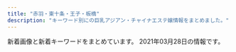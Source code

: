 ```yaml
---
title: "赤羽・東十条・王子・板橋"
description: "キーワード別にの巨乳アジアン・チャイナエステ嬢情報をまとめました。"
---
```


新着画像と新着キーワードをまとめています。
2021年03月28日の情報です。

<DmmAffiliateIns />
<KeywordTable
  shops={
    [
    {
        "keywords": {
            "84": 4,
            "90": 2,
            "86": 4,
            "85": 9
        },
        "name": "Last Paradise \uff5e\u30e9\u30b9\u30c8\u30d1\u30e9\u30c0\u30a4\u30b9\uff5e",
        "img_links": [
            "http://lastpara.net/image/cast/cast_255_1_l.jpg",
            "http://lastpara.net/img/event/camp_top_02.jpg",
            "http://lastpara.net/image/cast/cast_259_1_l.jpg",
            "http://lastpara.net/image/cast/cast_265_1_l.jpg",
            "http://lastpara.net/image/cast/cast_256_1_s.jpg",
            "http://lastpara.net/image/cast/cast_263_1_l.jpg",
            "http://lastpara.net/image/cast/cast_263_1_s.jpg",
            "http://lastpara.net/image/cast/cast_287_1_s.jpg",
            "http://lastpara.net/image/cast/cast_265_1_s.jpg",
            "http://lastpara.net/image/cast/cast_259_1_s.jpg",
            "http://lastpara.net/img/news-ttl.jpg",
            "http://lastpara.net/image/cast/cast_256_1_l.jpg",
            "http://lastpara.net/image/cast/cast_286_1_s.jpg",
            "http://lastpara.net/image/cast/cast_286_1_l.jpg",
            "http://lastpara.net/image/cast/cast_262_1_l.jpg",
            "http://lastpara.net/img/recuit.png",
            "http://lastpara.net/image/cast/cast_287_1_l.jpg",
            "http://lastpara.net/image/cast/cast_261_1_l.jpg"
        ],
        "station": "JR\u8d64\u7fbd\u99c5\u5357\u53e3",
        "url": "http://lastpara.net/"
    },
    {
        "station": "JR\u8d64\u7fbd\u99c5\u6771\u53e3",
        "keywords": {
            "89": 1,
            "84": 1,
            "D": 3,
            "C": 1,
            "86": 2,
            "87": 1,
            "85": 1,
            "E": 2
        },
        "url": "http://www.e-baby.work/",
        "img_links": [
            "http://www.e-baby.work/img/all/loader.png",
            "http://www.e-baby.work/staff/maya1.jpg",
            "http://www.e-baby.work/staff/karen1.jpg",
            "http://www.e-baby.work/staff/yuka1.jpg",
            "http://www.e-baby.work/img/all/icon2.png",
            "http://www.e-baby.work/staff/kumic.jpg",
            "http://www.e-baby.work/staff/rina1.jpg",
            "http://www.e-baby.work/staff/haru1.jpg",
            "http://www.e-baby.work/staff/kumi1.jpg"
        ],
        "name": "\u30a2\u30a4\u30ea\u30b9"
    },
    {
        "url": "https://nippori-massage.com/",
        "img_links": [
            "https://nippori-massage.com/room/room-l2.jpg",
            "https://nippori-massage.com/line/10min-coupon.png",
            "https://nippori-massage.com/line/line-qr.png",
            "https://nippori-massage.com/images/clear.png",
            "https://nippori-massage.com/room/room-l4.jpg",
            "https://nippori-massage.com/images/qrcode.png",
            "https://nippori-massage.com//icon/facebook.png",
            "https://nippori-massage.com/icon/twitter.png",
            "https://nippori-massage.com/images/main1.jpg",
            "https://nippori-massage.com/staff/nana-s1.jpg",
            "https://nippori-massage.com/room/room-l3.jpg",
            "https://nippori-massage.com/footer/footer-tel.png",
            "https://nippori-massage.com/staff/nana-l1.jpg",
            "https://nippori-massage.com/images/obi.jpg",
            "https://nippori-massage.com/icon/facebook.png",
            "https://nippori-massage.com/icon/line.png",
            "https://nippori-massage.com/room/room-l1.jpg",
            "https://nippori-massage.com/footer/footer-line.png",
            "https://nippori-massage.com/images/esthe3.jpg",
            "https://nippori-massage.com/images/esthe4.jpg",
            "https://nippori-massage.com/footer/footer-staff.png",
            "https://nippori-massage.com/staff/yui-l1.jpg",
            "https://nippori-massage.com/staff/yui-s1.jpg",
            "https://nippori-massage.com/icon/yelp.png",
            "https://scdn.line-apps.com/n/line_add_friends/btn/ja.png",
            "https://nippori-massage.com/images/main-sp.jpg",
            "https://nippori-massage.com/images/esthe1.jpg",
            "https://nippori-massage.com/images/esthe2.jpg",
            "https://nippori-massage.com/images/line_friend.png",
            "https://nippori-massage.com/images/header3.png"
        ],
        "station": "\u5c3e\u4e45\u99c5",
        "name": "\u56de\u697d\u82d1",
        "keywords": {}
    },
    {
        "station": "JR\u8d64\u7fbd\u99c5\u6771\u53e3",
        "url": "https://www.sinraku.work/",
        "keywords": {},
        "img_links": [
            "https://www.sinraku.work/images/time.jpg",
            "https://www.sinraku.work/img/miho2.jpg",
            "https://www.sinraku.work/images/tel.png",
            "https://www.sinraku.work/images/rec.jpg",
            "https://www.sinraku.work/images/news.jpg",
            "https://www.sinraku.work/images/staff_t.jpg",
            "https://www.sinraku.work/images/int2.png",
            "https://www.sinraku.work/staff/rina.jpg",
            "https://www.sinraku.work/staff/miho.jpg",
            "https://www.sinraku.work/images/menu/interior.png",
            "https://www.sinraku.work/images/tg.png",
            "https://www.sinraku.work/images/sys.png",
            "https://www.sinraku.work/img/rina1.jpg",
            "https://www.sinraku.work/images/menu/top.png",
            "https://www.sinraku.work/images/interior_t.jpg",
            "https://www.sinraku.work/img/kai1.jpg",
            "https://www.sinraku.work/img/koko2.jpg",
            "https://www.sinraku.work/img/kai2.jpg",
            "https://www.sinraku.work/staff/kai.jpg",
            "https://www.sinraku.work/images/menu/staff.png",
            "https://www.sinraku.work/images/int1.jpg",
            "https://www.sinraku.work/staff/koko.jpg",
            "https://www.sinraku.work/img/miho1.jpg",
            "https://www.sinraku.work/img/koko1.jpg",
            "https://www.sinraku.work/img/rina2.jpg"
        ],
        "name": "\u5fc3\u697d"
    },
    {
        "name": "Aroma Dream \uff5e\u30a2\u30ed\u30de\u30c9\u30ea\u30fc\u30e0\uff5e",
        "station": "JR\u8d64\u7fbd\u99c5\u6771\u53e3",
        "keywords": {
            "86": 4,
            "E": 2,
            "C": 12,
            "85": 2,
            "87": 2,
            "D": 6
        },
        "url": "https://dream.ests.jp/",
        "img_links": [
            "https://dream.ests.jp/images/s_link.jpg",
            "https://dream.ests.jp/photos/sites/12/2021/03/2021031110483161.jpg",
            "https://dream.ests.jp/images/end.png",
            "https://dream.ests.jp/images/s_therapist.jpg",
            "https://dream.ests.jp/images/staff_bj3.jpg",
            "https://dream.ests.jp/images/top.png",
            "https://dream.ests.jp/images/s_news.jpg",
            "https://dream.ests.jp/photos/sites/12/2021/03/2021031110482840.jpg",
            "https://dream.ests.jp/images/1.jpg",
            "https://dream.ests.jp/photos/sites/12/2021/03/2021031110482744.jpg",
            "https://dream.ests.jp/images/mobile.jpg",
            "https://dream.ests.jp/images/new.jpg",
            "https://dream.ests.jp/images/news_bj3.jpg",
            "https://dream.ests.jp/photos/sites/12/2021/03/2021031110483021.jpg",
            "https://dream.ests.jp/images/line.png",
            "https://dream.ests.jp/images/2.jpg",
            "https://dream.ests.jp/images/s_pick.png"
        ]
    },
    {
        "url": "http://ka-en.work/",
        "station": "JR\u8d64\u7fbd\u99c5\u6771\u53e3",
        "name": "\u83ef\u8276",
        "img_links": [
            "http://ka-en.work/img/botton6.jpg",
            "http://ka-en.work/sp/img/cam.jpg",
            "http://ka-en.work/img/acc4.jpg",
            "http://ka-en.work/sp/img/add.jpg",
            "http://ka-en.work/img/botton2.jpg",
            "http://ka-en.work/img/st7.jpg",
            "http://ka-en.work/sp/img/st4.jpg",
            "http://ka-en.work/img/st4.jpg",
            "http://ka-en.work/img/st9.jpg",
            "http://ka-en.work/img/fla-2.jpg",
            "http://ka-en.work/sp/img/st3.jpg",
            "http://ka-en.work/sp/img/pc.jpg",
            "http://ka-en.work/img/s3.jpg",
            "http://ka-en.work/img/botton5.jpg",
            "http://ka-en.work/img/head.jpg",
            "http://ka-en.work/sp/img/pic.jpg",
            "http://ka-en.work/sp/img/kanban.jpg",
            "http://ka-en.work/sp/img/p-9.jpg",
            "http://ka-en.work/img/s7.jpg",
            "http://ka-en.work/sp/img/acc3.jpg",
            "http://ka-en.work/sp/img/st6.jpg",
            "http://ka-en.work/sp/img/st7.jpg",
            "http://ka-en.work/sp/img/st8.jpg",
            "http://ka-en.work/img/s9.jpg",
            "http://ka-en.work/sp/img/sys.jpg",
            "http://ka-en.work/sp/img/tel.jpg",
            "http://ka-en.work/img/acc2.jpg",
            "http://ka-en.work/img/s4.jpg",
            "http://ka-en.work/img/fla-3.jpg",
            "http://ka-en.work/img/acc3.jpg",
            "http://ka-en.work/sp/img/tit.jpg",
            "http://ka-en.work/sp/img/acc4.jpg",
            "http://ka-en.work/img/botton3.jpg",
            "http://ka-en.work/sp/img/st1.jpg",
            "http://ka-en.work/img/foot.jpg",
            "http://ka-en.work/img/botton.jpg",
            "http://ka-en.work/sp/img/acc2.jpg",
            "http://ka-en.work/img/s2.jpg",
            "http://ka-en.work/sp/img/st10.jpg",
            "http://ka-en.work/img/st6.jpg",
            "http://ka-en.work/img/st10.jpg",
            "http://ka-en.work/sp/img/time.jpg",
            "http://ka-en.work/img/s6.jpg",
            "http://ka-en.work/img/st3.jpg",
            "http://ka-en.work/sp/img/t-r.jpg",
            "http://ka-en.work/sp/img/t-o.jpg",
            "http://ka-en.work/sp/img/acc5.jpg",
            "http://ka-en.work/img/acc5.jpg",
            "http://ka-en.work/sp/img/st9.jpg",
            "http://ka-en.work/sp/img/acc1.jpg",
            "http://ka-en.work/sp/img/botton.jpg",
            "http://ka-en.work/img/botton4.jpg",
            "http://ka-en.work/img/s10.jpg",
            "http://ka-en.work/img/st2.jpg",
            "http://ka-en.work/sp/img/t-s.jpg",
            "http://ka-en.work/img/acc1.jpg",
            "http://ka-en.work/sp/img/st2.jpg",
            "http://ka-en.work/img/kanban.jpg",
            "http://ka-en.work/img/fla-1.jpg",
            "http://ka-en.work/img/st1.jpg",
            "http://ka-en.work/sp/img/p-4.jpg",
            "http://ka-en.work/sp/img/t-t.jpg",
            "http://ka-en.work/sp/img/p-10.jpg",
            "http://ka-en.work/sp/img/t-a.jpg",
            "http://ka-en.work/sp/img/info.jpg",
            "http://ka-en.work/img/mo.png",
            "http://ka-en.work/img/st8.jpg"
        ],
        "keywords": {
            "D": 5,
            "E": 3,
            "C": 17,
            "85": 12,
            "84": 1,
            "87": 1,
            "88": 2,
            "86": 2
        }
    },
    {
        "keywords": {},
        "name": "\u3084\u3059\u3089\u304e",
        "url": "http://tenpo5.iest.info/",
        "station": "JR\u738b\u5b50\u99c5\u5317\u53e3",
        "img_links": []
    },
    {
        "station": "JR\u5341\u6761\u99c5\u5357\u53e3",
        "name": "\u5922\u3054",
        "img_links": [
            "https://yumego.tyo.cm/images/tit_staff01.png",
            "https://yumego.tyo.cm/photos/sites/83/2020/12/2020120802122351.jpg",
            "https://yumego.tyo.cm/images/maining.jpg",
            "https://yumego.tyo.cm/photos/sites/83/2020/12/2020120610415197.jpg",
            "https://yumego.tyo.cm/photos/sites/83/2020/12/2020120610415351.jpg",
            "https://yumego.tyo.cm/images/room1.jpg",
            "https://yumego.tyo.cm/images/sp_tit_staff02.png",
            "https://yumego.tyo.cm/images/sp_tit_staff01.png",
            "https://yumego.tyo.cm/images/sp_tit_twitter.png",
            "https://yumego.tyo.cm/images/room2.jpg",
            "https://yumego.tyo.cm/photos/sites/83/2020/12/2020120610415359.jpg",
            "https://yumego.tyo.cm/photos/sites/83/2020/12/2020120610415227.jpg",
            "https://yumego.tyo.cm/images/sp_tit_therapist.png",
            "https://yumego.tyo.cm/images/tit_twitter.png",
            "https://yumego.tyo.cm/images/sp_top.jpg",
            "https://yumego.tyo.cm/images/top.jpg",
            "https://yumego.tyo.cm/photos/sites/83/2020/12/2020120108205259.jpg",
            "https://yumego.tyo.cm/images/room3.jpg",
            "https://yumego.tyo.cm/images/tit_therapist.png",
            "https://yumego.tyo.cm/photos/sites/83/2021/02/2021020212253138.jpg",
            "https://yumego.tyo.cm/photos/sites/83/2020/12/2020120802122165.jpg",
            "https://yumego.tyo.cm/images/tit_staff02.png",
            "https://yumego.tyo.cm/images/room4.jpg",
            "https://yumego.tyo.cm/images/tit_new.png",
            "https://yumego.tyo.cm/photos/sites/83/2020/12/2020120108205393.jpg",
            "https://yumego.tyo.cm/images/img_tel.png",
            "https://yumego.tyo.cm/photos/sites/83/2020/12/2020120108205582.jpg",
            "https://yumego.tyo.cm/images/sp_tit_new.png"
        ],
        "keywords": {
            "88": 12,
            "86": 18,
            "85": 6,
            "D": 36
        },
        "url": "https://yumego.tyo.cm/"
    },
    {
        "name": "\u685c\u306e\u604b",
        "img_links": [
            "http://www.crossu.xyz/uploads/180621/1-1P621101232H4.jpg",
            "http://www.crossu.xyz/uploads/191119/1-19111915043V27.jpg",
            "http://www.crossu.xyz/templets/default/picture/rec1.png",
            "http://www.crossu.xyz/uploads/190924/1-1Z9241056212J.jpg",
            "http://www.crossu.xyz/uploads/allimg/180620/1-1P6201013133b.jpg",
            "http://www.crossu.xyz/uploads/181211/1-1Q2111433162D.jpg",
            "http://www.crossu.xyz/uploads/180620/1-1P62010193X63.jpg",
            "http://www.crossu.xyz/uploads/191129/1-19112914393CK.jpg",
            "http://www.crossu.xyz/uploads/180620/1-1P62010154K00.png",
            "http://www.crossu.xyz/templets/default/picture/news.jpg",
            "http://www.crossu.xyz/templets/default/picture/head.jpg",
            "http://www.crossu.xyz/uploads/200528/1-20052Q52142229.jpg",
            "http://www.crossu.xyz/templets/default/picture/interior_t.jpg",
            "http://www.crossu.xyz/templets/default/picture/staff_t.jpg"
        ],
        "keywords": {
            "\u30bb\u30af\u30b7\u30fc": 5
        },
        "url": "http://www.crossu.xyz/",
        "station": "JR\u738b\u5b50\u99c5\u5317\u53e3"
    },
    {
        "url": "http://flower.este88.com/",
        "img_links": [
            "http://flower.este88.com/i/images/access2.jpg",
            "http://flower.este88.com/i/images/access3.jpg",
            "http://flower.este88.com/i/images/access1.jpg",
            "http://flower.este88.com/gals/moe1.jpg",
            "http://flower.este88.com/gals/erika1.jpg",
            "http://flower.este88.com/gals/haruka1.jpg",
            "http://flower.este88.com/images/img1.jpg",
            "http://flower.este88.com/i/images/access7.jpg",
            "http://flower.este88.com/images/m05.jpg",
            "http://flower.este88.com/images/m02.jpg",
            "http://flower.este88.com/gals/riri1.jpg",
            "http://flower.este88.com/i/images/access6.jpg",
            "http://flower.este88.com/gals/yuuna1.jpg",
            "http://flower.este88.com/i/images/access5.jpg",
            "http://flower.este88.com/images/m03.jpg",
            "http://flower.este88.com/images/m04.jpg",
            "http://flower.este88.com/images/m01.jpg",
            "http://flower.este88.com/i/images/access4.jpg",
            "http://flower.este88.com/gals/emi1.jpg",
            "http://flower.este88.com/images/kp01.jpg",
            "http://flower.este88.com/images/dot.png"
        ],
        "keywords": {},
        "name": "Flower",
        "station": "JR\u8d64\u7fbd\u99c5\u5357\u53e3"
    },
    {
        "url": "http://esthe-japan.work/flower/",
        "station": "JR\u8d64\u7fbd\u99c5\u5357\u6539\u672d\u53e3(\u6771)",
        "keywords": {
            "87": 3,
            "89": 3,
            "\u30bb\u30af\u30b7\u30fc": 6,
            "88": 3,
            "98": 1
        },
        "name": "FLOWER",
        "img_links": [
            "http://esthe-japan.work/flower/upload/202004/1588153474.png"
        ]
    },
    {
        "keywords": {
            "C": 15
        },
        "station": "JR\u738b\u5b50\u99c5\u5317\u53e3",
        "name": "\u7f8e\u5065",
        "url": "http://oji.pink/",
        "img_links": [
            "http://oji.pink/images/g7.jpg",
            "http://oji.pink/images/1.png",
            "http://oji.pink/images/3.png",
            "http://oji.pink/images/g0.jpg",
            "http://oji.pink/images/r3.jpg",
            "http://oji.pink/images/r2.jpg",
            "http://oji.pink/images/r4.jpg",
            "http://oji.pink/images/r1.jpg",
            "http://oji.pink/images/g1.jpg",
            "http://oji.pink/images/top.jpg",
            "http://oji.pink/images/g5.jpg",
            "http://oji.pink/images/yuki.jpg",
            "http://oji.pink/images/aki.jpg",
            "http://oji.pink/images/zi_staff.png",
            "http://oji.pink/images/zi_link.png",
            "http://oji.pink/images/g2.jpg",
            "http://oji.pink/images/new1.jpg",
            "http://oji.pink/images/mobile.jpg"
        ]
    },
    {
        "name": "Kiss you",
        "img_links": [
            "http://kissyourelax.xyz/img/s0.png",
            "http://kissyourelax.xyz/uploads/190920/1-1Z9200Z645220.jpg",
            "http://kissyourelax.xyz/uploads/190426/1-1Z4261G221600.jpg",
            "http://kissyourelax.xyz/uploads/190422/1-1Z422143352a6.jpg",
            "http://kissyourelax.xyz/uploads/190514/1-1Z5140R02A31.jpg",
            "http://kissyourelax.xyz/uploads/190712/1-1ZG2111F3448.jpg",
            "http://kissyourelax.xyz/uploads/190625/1-1Z625204313L6.jpg",
            "http://kissyourelax.xyz/uploads/190514/1-1Z5140R044351.jpg",
            "http://kissyourelax.xyz/uploads/190625/1-1Z625203Q3N2.jpg",
            "http://kissyourelax.xyz/uploads/190422/1-1Z422144244F3.jpg",
            "http://kissyourelax.xyz/uploads/190712/1-1ZG2111A3147.jpg",
            "http://kissyourelax.xyz/uploads/200812/1-200Q2125423452.jpg",
            "http://kissyourelax.xyz/uploads/200929/1-200929125F62K.jpg",
            "http://kissyourelax.xyz/uploads/190422/1-1Z42214343N22.jpg",
            "http://kissyourelax.xyz/uploads/190802/1-1ZP20P91YN.jpg",
            "http://kissyourelax.xyz/uploads/200812/1-200Q212540D24.jpg",
            "http://kissyourelax.xyz/img/botton.jpg",
            "http://kissyourelax.xyz/uploads/190426/1-1Z4261G229208.jpg",
            "http://kissyourelax.xyz/uploads/191213/1-1912131550052E.jpg",
            "http://kissyourelax.xyz/uploads/191213/1-19121315493M58.jpg",
            "http://kissyourelax.xyz/uploads/200929/1-200929125H1111.jpg",
            "http://kissyourelax.xyz/uploads/190426/1-1Z4261G1591I.jpg",
            "http://kissyourelax.xyz/uploads/190802/1-1ZP20P930U4.jpg",
            "http://kissyourelax.xyz/uploads/191129/1-191129154603T5.jpg"
        ],
        "station": "JR\u8d64\u7fbd\u99c5",
        "keywords": {},
        "url": "http://kissyourelax.xyz/"
    },
    {
        "name": "Only one \uff5e\u30aa\u30f3\u30ea\u30fc\u30ef\u30f3\uff5e",
        "img_links": [
            "http://www.roserelaxation.info/upload/images/20170613_104732.jpg",
            "http://www.roserelaxation.info/upload/202007/thumb/1594636684.jpg",
            "http://www.roserelaxation.info/upload/images/20171206_132919.jpg",
            "http://www.roserelaxation.info/upload/images/20171206_133002.jpg",
            "http://www.roserelaxation.info/upload/201807/thumb/1531195547.jpg",
            "http://www.roserelaxation.info/upload/202008/1598846272.jpg",
            "http://www.roserelaxation.info/upload/201707/1499300573.jpg",
            "http://www.roserelaxation.info/upload/201807/thumb/1531195952.jpg",
            "http://www.roserelaxation.info/upload/201807/1531195547.jpg",
            "http://www.roserelaxation.info/upload/201801/1517150493.jpg",
            "http://www.roserelaxation.info/upload/201708/1502280972.jpg",
            "http://www.roserelaxation.info/upload/202007/1594636355.jpg",
            "http://www.roserelaxation.info/upload/images/20171214_032900.jpg",
            "http://www.roserelaxation.info/upload/202007/thumb/1594636355.jpg",
            "http://www.roserelaxation.info/upload/201807/thumb_dis/1531195952.jpg",
            "http://www.roserelaxation.info/upload/201807/1531195952.jpg",
            "http://www.roserelaxation.info/upload/201807/1531197286.jpg",
            "http://www.roserelaxation.info/upload/images/20171206_132823.jpg",
            "http://www.roserelaxation.info/upload/202007/1594636684.jpg",
            "http://www.roserelaxation.info/upload/201807/thumb_dis/1531197286.jpg",
            "http://www.roserelaxation.info/upload/202007/thumb_dis/1594636684.jpg",
            "http://www.roserelaxation.info/upload/202007/thumb_dis/1594636246.jpg",
            "http://www.roserelaxation.info/upload/202007/1594636246.jpg",
            "http://www.roserelaxation.info/upload/201708/thumb_dis/1502280972.jpg",
            "http://www.roserelaxation.info/upload/201807/thumb_dis/1531195547.jpg",
            "http://www.roserelaxation.info/upload/201801/thumb/1517150493.jpg",
            "http://www.roserelaxation.info/upload/201808/thumb_dis/1535596152.jpg",
            "http://www.roserelaxation.info/upload/202007/thumb_dis/1594636355.jpg",
            "http://www.roserelaxation.info/upload/201712/1512155748.jpg",
            "http://www.roserelaxation.info/upload/images/20171206_132851.jpg",
            "http://www.roserelaxation.info/upload/201712/thumb/1512155748.jpg",
            "http://www.roserelaxation.info/upload/202007/thumb/1594636246.jpg",
            "http://www.roserelaxation.info/upload/202007/thumb_dis/1594636322.jpg",
            "http://www.roserelaxation.info/upload/201712/thumb_dis/1512155748.jpg",
            "http://www.roserelaxation.info/upload/images/20170706_091357.jpg",
            "http://www.roserelaxation.info/upload/201801/thumb_dis/1517150493.jpg",
            "http://www.roserelaxation.info/upload/images/20170525_102731.jpg"
        ],
        "url": "http://www.roserelaxation.info/",
        "station": "JR\u8d64\u7fbd\u99c5\u5357\u53e3",
        "keywords": {}
    },
    {
        "url": "http://www.l-yuri.work/",
        "name": "\u767e\u5408",
        "keywords": {},
        "station": "\u84ee\u6839\u99c5\u6771\u53e3",
        "img_links": [
            "http://www.l-yuri.work/staff/aki.jpg",
            "http://www.l-yuri.work/images/1.png",
            "http://www.l-yuri.work/images/tel.jpg",
            "http://www.l-yuri.work/images/h_line.jpg",
            "http://www.l-yuri.work/images/2.png",
            "http://www.l-yuri.work/images/staff_t.jpg",
            "http://www.l-yuri.work/images/news.png",
            "http://www.l-yuri.work/images/sys.png",
            "http://www.l-yuri.work/img/emi1.jpg",
            "http://www.l-yuri.work/img/rina1.jpg",
            "http://www.l-yuri.work/staff/rina.jpg",
            "http://www.l-yuri.work/staff/emi.jpg",
            "http://www.l-yuri.work/images/4.png",
            "http://www.l-yuri.work/images/int2.png",
            "http://www.l-yuri.work/img/aki1.jpg",
            "http://www.l-yuri.work/images/tg.jpg",
            "http://www.l-yuri.work/images/int1.png",
            "http://www.l-yuri.work/staff/yuki.jpg",
            "http://www.l-yuri.work/img/yuki1.jpg",
            "http://www.l-yuri.work/images/interior_t.jpg",
            "http://www.l-yuri.work/images/head.jpg",
            "http://www.l-yuri.work/images/3.png",
            "http://www.l-yuri.work/images/mobile.jpg",
            "http://www.l-yuri.work/images/s1.png"
        ]
    },
    {
        "name": "\u30c0\u30fc\u30ea\u30f3",
        "img_links": [
            "http://angel-aroma.net/img/m5.jpg",
            "http://angel-aroma.net/img/sta3.jpg",
            "http://angel-aroma.net/img/top.jpg",
            "http://angel-aroma.net/img/qr.jpg",
            "http://angel-aroma.net/img/m3.jpg",
            "http://angel-aroma.net/img/stafft.jpg",
            "http://angel-aroma.net/img/sta5.jpg",
            "http://angel-aroma.net/img/sta1.jpg",
            "http://angel-aroma.net/img/m30.jpg",
            "http://angel-aroma.net/img/m1.jpg",
            "http://angel-aroma.net/img/sta2.jpg",
            "http://angel-aroma.net/img/no.png",
            "http://angel-aroma.net/img/m6.jpg",
            "http://angel-aroma.net/img/m20.jpg",
            "http://angel-aroma.net/img/m10.jpg",
            "http://angel-aroma.net/img/sta6.jpg",
            "http://angel-aroma.net/img/m4.jpg",
            "http://angel-aroma.net/img/m2.jpg"
        ],
        "station": "JR\u8d64\u7fbd\u99c5\u6771\u53e3",
        "url": "http://angel-aroma.net/",
        "keywords": {
            "82": 2,
            "84": 2,
            "86": 4,
            "87": 2
        }
    },
    {
        "url": "http://www.goodtime.iesjp.com/",
        "name": "GOOD TIME",
        "keywords": {
            "87": 8,
            "83": 2,
            "C": 2,
            "D": 8
        },
        "img_links": [
            "http://www.goodtime.iesjp.com/images/m-head.jpg",
            "http://www.goodtime.iesjp.com/images/m-top-right02.jpg",
            "http://www.goodtime.iesjp.com/images/m-left.jpg",
            "http://www.goodtime.iesjp.com/files/002.jpg",
            "http://www.goodtime.iesjp.com/photo_news/upimg/2288060497ed9031e6_0.jpg",
            "http://www.goodtime.iesjp.com/photo_news/upimg/43415603819cc9fd0d_1.jpg",
            "http://www.goodtime.iesjp.com/images/m-top03.jpg",
            "http://www.goodtime.iesjp.com/files/005.jpg",
            "http://www.goodtime.iesjp.com/photo_news/upimg/1591860540114b630a_0.jpg",
            "http://www.goodtime.iesjp.com/files/003.jpg",
            "http://www.goodtime.iesjp.com/files/001.jpg",
            "http://www.goodtime.iesjp.com/images/m-top02.jpg",
            "http://www.goodtime.iesjp.com/images/top-left01.jpg",
            "http://www.goodtime.iesjp.com/images/m-yejiao.jpg",
            "http://www.goodtime.iesjp.com/images/m-right.jpg",
            "http://www.goodtime.iesjp.com/images/m-top-right04.jpg",
            "http://www.goodtime.iesjp.com/photo_news/upimg/39901600bd6533312b_0.jpg",
            "http://www.goodtime.iesjp.com/photo_news/upimg/20911603de0e3ad912_0.jpg",
            "http://www.goodtime.iesjp.com/images/m-top-right03.jpg",
            "http://www.goodtime.iesjp.com/photo_news/upimg/529386029caabbb08f_0.jpg",
            "http://www.goodtime.iesjp.com/images/m-top-right01.jpg",
            "http://www.goodtime.iesjp.com/images/call.png",
            "http://www.goodtime.iesjp.com/files/004.jpg"
        ],
        "station": "\u8d64\u7fbd\u5ca9\u6df5\u99c52\u756a\u51fa\u53e3"
    },
    {
        "name": "\u9999\u9999",
        "keywords": {
            "86": 2,
            "D": 2
        },
        "url": "http://shanshan-esthe.com/",
        "station": "JR\u6771\u5341\u6761\u99c5\u5317\u53e3",
        "img_links": [
            "http://shanshan-esthe.com/img/st14.jpg",
            "http://shanshan-esthe.com/img/no.png",
            "http://shanshan-esthe.com/img/st16.jpg",
            "http://shanshan-esthe.com/img/sta0.jpg",
            "http://shanshan-esthe.com/img/sta14.jpg"
        ]
    },
    {
        "keywords": {
            "C": 15,
            "D": 10,
            "86": 8,
            "E": 6,
            "87": 6,
            "85": 2
        },
        "station": "JR\u8d64\u7fbd\u99c5\u897f\u53e3",
        "name": "Cocosia \uff5e\u30b3\u30b3\u30b7\u30a2\uff5e",
        "url": "http://www.cocosia.work/",
        "img_links": [
            "http://www.cocosia.work/img/concept.jpg",
            "http://www.cocosia.work/staff/mao.jpg",
            "http://www.cocosia.work/img/int3.jpg",
            "http://www.cocosia.work/staff/mika.jpg",
            "http://www.cocosia.work/staff/mika1.jpg",
            "http://www.cocosia.work/img/int1_sp.jpg",
            "http://www.cocosia.work/staff/yuyu1.jpg",
            "http://www.cocosia.work/img/int1.jpg",
            "http://www.cocosia.work/img/header_info.png",
            "http://www.cocosia.work/img/bn_howto.jpg",
            "http://www.cocosia.work/staff/rea.jpg",
            "http://www.cocosia.work/img/bn_contact.jpg",
            "http://www.cocosia.work/img/concept_sp.jpg",
            "http://www.cocosia.work/staff/hina1.jpg",
            "http://www.cocosia.work/staff/rea1.jpg",
            "http://www.cocosia.work/staff/hina.jpg",
            "http://www.cocosia.work/img/bn_contact_sp.jpg",
            "http://www.cocosia.work/img/bn_howto_sp.jpg",
            "http://www.cocosia.work/staff/yuyu.jpg",
            "http://www.cocosia.work/img/int3_sp.jpg",
            "http://www.cocosia.work/img/int2_sp.jpg",
            "http://www.cocosia.work/staff/riya1.jpg",
            "http://www.cocosia.work/img/int2.jpg",
            "http://www.cocosia.work/img/i_tel.png",
            "http://www.cocosia.work/staff/mao1.jpg",
            "http://www.cocosia.work/staff/riya.jpg"
        ]
    },
    {
        "name": "Darling \uff5e\u30c0\u30fc\u30ea\u30f3\uff5e",
        "img_links": [
            "http://www.darling.esjp.info/files/008.jpg",
            "http://www.darling.esjp.info/img/nav-004.png",
            "http://www.darling.esjp.info/img/stb.jpg",
            "http://www.darling.esjp.info/files/003.jpg",
            "http://www.darling.esjp.info/img/nav-006.png",
            "http://www.darling.esjp.info/files/001.jpg",
            "http://www.darling.esjp.info/img/nav-002.png",
            "http://www.darling.esjp.info/img/nav-005.png",
            "http://www.darling.esjp.info/img/top01.png",
            "http://www.darling.esjp.info/img/nav-003.png",
            "http://www.darling.esjp.info/img/stt.jpg",
            "http://www.darling.esjp.info/img/nav-001.png",
            "http://www.darling.esjp.info/img/tel.png",
            "http://www.darling.esjp.info/files/002.jpg",
            "http://www.darling.esjp.info/files/007.jpg"
        ],
        "station": "JR\u8d64\u7fbd\u99c5\u5357\u53e3",
        "keywords": {
            "87": 4,
            "86": 1,
            "D": 5
        },
        "url": "http://www.darling.esjp.info/"
    },
    {
        "img_links": [
            "https://higashijujo-mensesthe.com/button/home.png",
            "https://higashijujo-mensesthe.com/room/room-l1.jpg",
            "https://higashijujo-mensesthe.com/staff/kimi-l2.jpg",
            "https://higashijujo-mensesthe.com/icon/facebook.png",
            "https://higashijujo-mensesthe.com/staff/satomi-s1.jpg",
            "https://higashijujo-mensesthe.com/images/footer-r.png",
            "https://higashijujo-mensesthe.com/images/header3.png",
            "https://higashijujo-mensesthe.com/images/main1.jpg",
            "https://higashijujo-mensesthe.com/2019/10/21/rika-s1.jpg",
            "https://higashijujo-mensesthe.com/staff/kimi-s1.jpg",
            "https://higashijujo-mensesthe.com/room/room-l2.jpg",
            "https://higashijujo-mensesthe.com/images/main-sp.jpg",
            "https://higashijujo-mensesthe.com/menu/friend.png",
            "https://higashijujo-mensesthe.com/staff/rika-s1.jpg",
            "https://higashijujo-mensesthe.com/images/camp.jpg",
            "https://higashijujo-mensesthe.com/images/qrcode.png",
            "https://higashijujo-mensesthe.com/staff/satomi-l1.jpg",
            "https://higashijujo-mensesthe.com/2019/08/23/satomi-s1.jpg",
            "https://higashijujo-mensesthe.com/button/staff.png",
            "https://higashijujo-mensesthe.com/staff/rika-l1.jpg",
            "https://higashijujo-mensesthe.com/room/esthe3.jpg",
            "https://higashijujo-mensesthe.com/room/room-l3.jpg",
            "https://higashijujo-mensesthe.com/2019/08/10/kimi-s1.jpg",
            "https://higashijujo-mensesthe.com/staff/kimi-s2.jpg",
            "https://higashijujo-mensesthe.com/2019/08/22/runa-s1.jpg",
            "https://higashijujo-mensesthe.com/button/blog.png",
            "https://higashijujo-mensesthe.com/staff/runa-l1.jpg",
            "https://higashijujo-mensesthe.com/2020/02/29/lime-s1.jpg",
            "https://higashijujo-mensesthe.com/staff/lime-l1.jpg",
            "https://higashijujo-mensesthe.com/staff/kimi-l1.jpg",
            "https://higashijujo-mensesthe.com/images/clear.png",
            "https://higashijujo-mensesthe.com/menu/info.png",
            "https://higashijujo-mensesthe.com/staff/lime-s1.jpg",
            "https://higashijujo-mensesthe.com/menu/home.png",
            "https://higashijujo-mensesthe.com/menu/gallery.png",
            "https://higashijujo-mensesthe.com/menu/blog.png",
            "https://higashijujo-mensesthe.com/icon/twitter.png",
            "https://higashijujo-mensesthe.com/room/room-l4.jpg",
            "https://higashijujo-mensesthe.com/room/esthe1.jpg",
            "https://higashijujo-mensesthe.com/icon/yelp.png",
            "https://higashijujo-mensesthe.com/icon/line.png",
            "https://higashijujo-mensesthe.com/staff/runa-s1.jpg",
            "https://higashijujo-mensesthe.com/images/footer-l.png",
            "https://higashijujo-mensesthe.com/images/flower.png",
            "https://higashijujo-mensesthe.com/room/esthe2.jpg"
        ],
        "station": "JR\u6771\u5341\u6761\u99c5\u5317\u53e3",
        "keywords": {},
        "name": "Love Sea",
        "url": "https://higashijujo-mensesthe.com/"
    },
    {
        "keywords": {},
        "img_links": [
            "http://mens-esthe-hitomebore.com/images/photo03.jpg",
            "http://mens-esthe-hitomebore.com/images/totop.png",
            "http://mens-esthe-hitomebore.com/images/sample1-1.png",
            "http://mens-esthe-hitomebore.com/images/hina.png",
            "http://mens-esthe-hitomebore.com/images/yuki.png",
            "http://mens-esthe-hitomebore.com/images/sample2.png"
        ],
        "url": "http://mens-esthe-hitomebore.com/",
        "name": "\u521d\u604b",
        "station": "JR\u8d64\u7fbd\u99c5\u5357\u53e3"
    }
]
}
/>
<DmmAffiliateScript />
